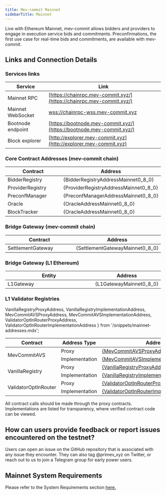 ```yaml
---
title: Mev-commit Mainnet
sidebarTitle: Mainnet
---
```


Live with Ethereum Mainnet, mev-commit allows bidders and providers to engage in execution service bids and commitments. Preconfirmations, the first use case for real-time bids and commitments, are available with mev-commit.

## **Links and Connection Details**

### **Services links**

| Service           | Link                                                                                           |
| ----------------- | ---------------------------------------------------------------------------------------------- |
| Mainnet RPC       | [https://chainrpc.mev-commit.xyz/](https://chainrpc.mev-commit.xyz/)           |
| Mainnet WebSocket | [wss://chainrpc-wss.mev-commit.xyz](wss://chainrpc-wss.mev-commit.xyz)         |
| Bootnode endpoint | [https://bootnode.mev-commit.xyz/](https://bootnode.mev-commit.xyz/)           |
| Block explorer    | [http://explorer.mev-commit.xyz](http://explorer.mev-commit.xyz)               |

### **Core Contract Addresses (mev-commit chain)**


<table>
  <thead>
    <tr>
      <th width="299">Contract</th>
      <th>Address</th>
    </tr>
  </thead>
  <tbody>
    <tr>
      <td>BidderRegistry</td>
      <td>{BidderRegistryAddressMainnet0_8_0}</td>
    </tr>
    <tr>
      <td>ProviderRegistry</td>
      <td>{ProviderRegistryAddressMainnet0_8_0}</td>
    </tr>
    <tr>
      <td>PreconfManager</td>
      <td>{PreconfManagerAddressMainnet0_8_0}</td>
    </tr>
    <tr>
      <td>Oracle</td>
      <td>{OracleAddressMainnet0_8_0}</td>
    </tr>
    <tr>
      <td>BlockTracker</td>
      <td>{OracleAddressMainnet0_8_0}</td>
    </tr>
  </tbody>
</table>

### **Bridge Gateway (mev-commit chain)**


<table>
  <thead>
    <tr>
      <th width="299">Contract</th>
      <th>Address</th>
    </tr>
  </thead>
  <tbody>
    <tr>
      <td>SettlementGateway</td>
      <td>{SettlementGatewayMainnet0_8_0}</td>
    </tr>
  </tbody>
</table>

### **Bridge Gateway (L1 Ethereum)**


<table>
  <thead>
    <tr>
      <th width="299">Entity</th>
      <th>Address</th>
    </tr>
  </thead>
  <tbody>
    <tr>
      <td>L1Gateway</td>
      <td>{L1GatewayMainnet0_8_0}</td>
    </tr>
  </tbody>
</table>

### **L1 Validator Registries**

  VanillaRegistryProxyAddress, 
  VanillaRegistryImplementationAddress, 
  MevCommitAVSProxyAddress, 
  MevCommitAVSImplementationAddress,
  ValidatorOptInRouterProxyAddress,
  ValidatorOptInRouterImplementationAddress
} from '/snippets/mainnet-addresses.mdx';

<table>
  <thead>
    <tr>
      <th>Contract</th>
      <th>Address Type</th>
      <th>Address</th>
    </tr>
  </thead>
  <tbody>
    <tr>
      <td rowspan="2">MevCommitAVS</td>
      <td style={{ textAlign: 'center' }}>Proxy</td>
      <td>
        <a href={`https://etherscan.io/address/${MevCommitAVSProxyAddress}`} target="_blank" rel="noopener noreferrer">
          {MevCommitAVSProxyAddress}
        </a>
      </td>
    </tr>
    <tr>
      <td style={{ textAlign: 'center' }}>Implementation</td>
      <td>
        <a href={`https://etherscan.io/address/${MevCommitAVSImplementationAddress}`} target="_blank" rel="noopener noreferrer">
          {MevCommitAVSImplementationAddress}
        </a>
      </td>
    </tr>
    <tr>
      <td rowspan="2">VanillaRegistry</td>
      <td style={{ textAlign: 'center' }}>Proxy</td>
      <td>
        <a href={`https://etherscan.io/address/${VanillaRegistryProxyAddress}`} target="_blank" rel="noopener noreferrer">
          {VanillaRegistryProxyAddress}
        </a>
      </td>
    </tr>
    <tr>
      <td style={{ textAlign: 'center' }}>Implementation</td>
      <td>
        <a href={`https://etherscan.io/address/${VanillaRegistryImplementationAddress}`} target="_blank" rel="noopener noreferrer">
          {VanillaRegistryImplementationAddress}
        </a>
      </td>
    </tr>
    <tr>
      <td rowspan="2">ValidatorOptInRouter</td>
      <td style={{ textAlign: 'center' }}>Proxy</td>
      <td>
        <a href={`https://etherscan.io/address/${ValidatorOptInRouterProxyAddress}`} target="_blank" rel="noopener noreferrer">
          {ValidatorOptInRouterProxyAddress}
        </a>
      </td>
    </tr>
    <tr>
      <td style={{ textAlign: 'center' }}>Implementation</td>
      <td>
        <a href={`https://etherscan.io/address/${ValidatorOptInRouterImplementationAddress}`} target="_blank" rel="noopener noreferrer">
          {ValidatorOptInRouterImplementationAddress}
        </a>
      </td>
    </tr>
  </tbody>
</table> 

All contract calls should be made through the proxy contracts. Implementations are listed for transparency, where verified contract code can be viewed.

## How can users provide feedback or report issues encountered on the testnet?

Users can open an issue on the GitHub repository that is associated with any issue they encounter. They can also tag @primev_xyz on Twitter, or reach out to us to join a Telegram group for early power users.

## Mainnet System Requirements

Please refer to the System Requirements section [here.](/v1.0.0/developers/system-requirements)
